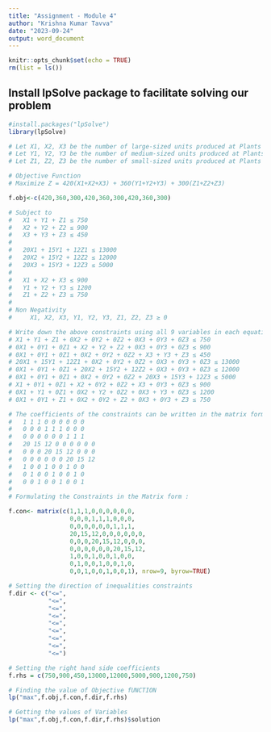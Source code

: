 ```yaml
---
title: "Assignment - Module 4"
author: "Krishna Kumar Tavva"
date: "2023-09-24"
output: word_document
---
```


```r
knitr::opts_chunk$set(echo = TRUE)
rm(list = ls())
```

## Install lpSolve package to facilitate solving our problem

```r
#install.packages("lpSolve") 
library(lpSolve)
```

```r
# Let X1, X2, X3 be the number of large-sized units produced at Plants 1, 2, and 3, respectively, per day.
# Let Y1, Y2, Y3 be the number of medium-sized units produced at Plants 1, 2, and 3, respectively, per day.
# Let Z1, Z2, Z3 be the number of small-sized units produced at Plants 1, 2, and 3, respectively, per day.

# Objective Function
# Maximize Z = 420(X1+X2+X3) + 360(Y1+Y2+Y3) + 300(Z1+Z2+Z3)

f.obj<-c(420,360,300,420,360,300,420,360,300)

# Subject to
#   X1 + Y1 + Z1 ≤ 750
#   X2 + Y2 + Z2 ≤ 900
#   X3 + Y3 + Z3 ≤ 450
# 
#   20X1 + 15Y1 + 12Z1 ≤ 13000
#   20X2 + 15Y2 + 12Z2 ≤ 12000
#   20X3 + 15Y3 + 12Z3 ≤ 5000
# 
#   X1 + X2 + X3 ≤ 900
#   Y1 + Y2 + Y3 ≤ 1200
#   Z1 + Z2 + Z3 ≤ 750
#   
# Non Negativity
#     X1, X2, X3, Y1, Y2, Y3, Z1, Z2, Z3 ≥ 0

# Write down the above constraints using all 9 variables in each equation as follow:
# X1 + Y1 + Z1 + 0X2 + 0Y2 + 0Z2 + 0X3 + 0Y3 + 0Z3 ≤ 750
# 0X1 + 0Y1 + 0Z1 + X2 + Y2 + Z2 + 0X3 + 0Y3 + 0Z3 ≤ 900
# 0X1 + 0Y1 + 0Z1 + 0X2 + 0Y2 + 0Z2 + X3 + Y3 + Z3 ≤ 450
# 20X1 + 15Y1 + 12Z1 + 0X2 + 0Y2 + 0Z2 + 0X3 + 0Y3 + 0Z3 ≤ 13000
# 0X1 + 0Y1 + 0Z1 + 20X2 + 15Y2 + 12Z2 + 0X3 + 0Y3 + 0Z3 ≤ 12000
# 0X1 + 0Y1 + 0Z1 + 0X2 + 0Y2 + 0Z2 + 20X3 + 15Y3 + 12Z3 ≤ 5000
# X1 + 0Y1 + 0Z1 + X2 + 0Y2 + 0Z2 + X3 + 0Y3 + 0Z3 ≤ 900
# 0X1 + Y1 + 0Z1 + 0X2 + Y2 + 0Z2 + 0X3 + Y3 + 0Z3 ≤ 1200
# 0X1 + 0Y1 + Z1 + 0X2 + 0Y2 + Z2 + 0X3 + 0Y3 + Z3 ≤ 750

# The coefficients of the constraints can be written in the matrix form as
#   1 1 1 0 0 0 0 0 0
#   0 0 0 1 1 1 0 0 0
#   0 0 0 0 0 0 1 1 1
#   20 15 12 0 0 0 0 0 0
#   0 0 0 20 15 12 0 0 0
#   0 0 0 0 0 0 20 15 12
#   1 0 0 1 0 0 1 0 0
#   0 1 0 0 1 0 0 1 0
#   0 0 1 0 0 1 0 0 1
# 
# Formulating the Constraints in the Matrix form : 

f.con<- matrix(c(1,1,1,0,0,0,0,0,0,
                 0,0,0,1,1,1,0,0,0,
                 0,0,0,0,0,0,1,1,1,
                 20,15,12,0,0,0,0,0,0,
                 0,0,0,20,15,12,0,0,0,
                 0,0,0,0,0,0,20,15,12,
                 1,0,0,1,0,0,1,0,0,
                 0,1,0,0,1,0,0,1,0,
                 0,0,1,0,0,1,0,0,1), nrow=9, byrow=TRUE)

# Setting the direction of inequalities constraints
f.dir <- c("<=",
           "<=",
           "<=",
           "<=",
           "<=",
           "<=",
           "<=",
           "<=",
           "<=")

# Setting the right hand side coefficients
f.rhs = c(750,900,450,13000,12000,5000,900,1200,750)

# Finding the value of Objective fUNCTION
lp("max",f.obj,f.con,f.dir,f.rhs)

# Getting the values of Variables
lp("max",f.obj,f.con,f.dir,f.rhs)$solution
```

